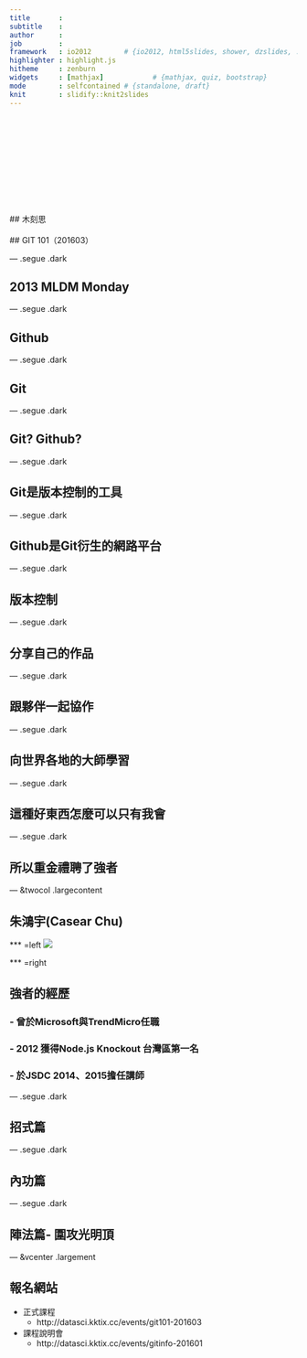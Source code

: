 ```yaml
---
title       : 
subtitle    : 
author      : 
job         : 
framework   : io2012        # {io2012, html5slides, shower, dzslides, ...}
highlighter : highlight.js
hitheme     : zenburn
widgets     : [mathjax]            # {mathjax, quiz, bootstrap}
mode        : selfcontained # {standalone, draft}
knit        : slidify::knit2slides
---  
```


<br>
<br>
<br>
<br>
<br>
<br>
<br>
<br>
<br>
<br>
## 木刻思
<br>
<br>
## GIT 101（201603）

--- .segue .dark

## 2013 MLDM Monday

--- .segue .dark

## Github

--- .segue .dark

## Git

--- .segue .dark

## Git? Github?

--- .segue .dark

## Git是版本控制的工具

--- .segue .dark

## Github是Git衍生的網路平台

--- .segue .dark

## 版本控制

--- .segue .dark

## 分享自己的作品

--- .segue .dark

## 跟夥伴一起協作

--- .segue .dark

## 向世界各地的大師學習

--- .segue .dark

## 這種好東西怎麼可以只有我會

--- .segue .dark

## 所以重金禮聘了強者

--- &twocol .largecontent

## 朱鴻宇(Casear Chu)

*** =left
<img src='assets/img/卡爺.jpeg'></img>

*** =right

## 強者的經歷

### - 曾於Microsoft與TrendMicro任職
### - 2012 獲得Node.js Knockout 台灣區第一名
### - 於JSDC 2014、2015擔任講師

--- .segue .dark

## 招式篇

--- .segue .dark

## 內功篇

--- .segue .dark

## 陣法篇- 圍攻光明頂

--- &vcenter .largement

## 報名網站

- 正式課程
  - http://datasci.kktix.cc/events/git101-201603
  
- 課程說明會
  - http://datasci.kktix.cc/events/gitinfo-201601



